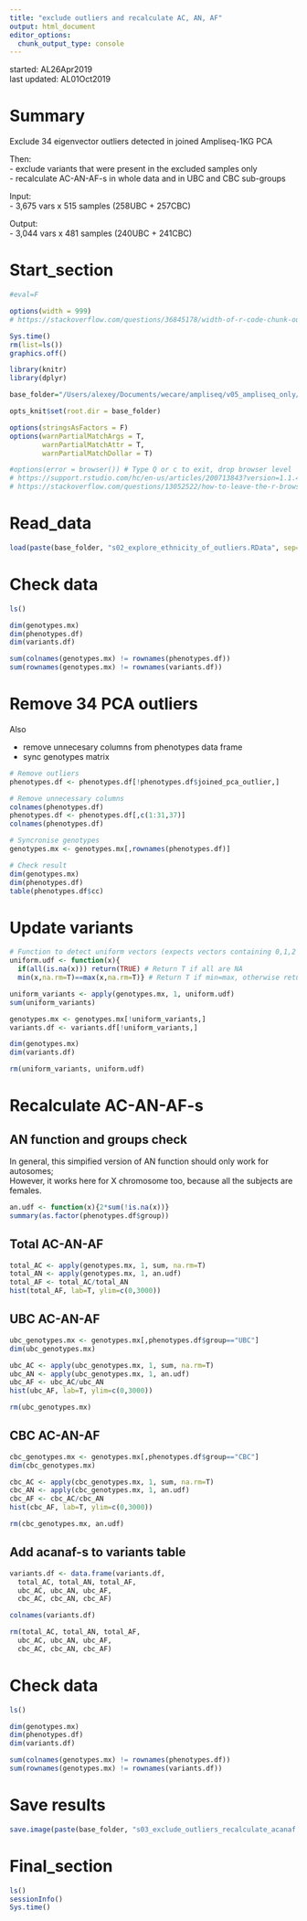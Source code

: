 ```yaml
---
title: "exclude outliers and recalculate AC, AN, AF"
output: html_document
editor_options: 
  chunk_output_type: console
---
```


started: AL26Apr2019  
last updated: AL01Oct2019  

# Summary  

Exclude 34 eigenvector outliers detected in joined Ampliseq-1KG PCA  

Then:  
- exclude variants that were present in the excluded samples only  
- recalculate AC-AN-AF-s in whole data and in UBC and CBC sub-groups  

Input:  
- 3,675 vars x 515 samples (258UBC + 257CBC)  

Output:  
- 3,044 vars x 481 samples (240UBC + 241CBC)  

# Start_section

<style>
pre {
  overflow-x: auto;
}
pre code {
  word-wrap: normal;
  white-space: pre;
}
</style>

```r

#eval=F

options(width = 999)
# https://stackoverflow.com/questions/36845178/width-of-r-code-chunk-output-in-rmarkdown-files-knitr-ed-to-html

```

```r

Sys.time()
rm(list=ls())
graphics.off()

library(knitr)
library(dplyr)

base_folder="/Users/alexey/Documents/wecare/ampliseq/v05_ampliseq_only/s13_ampliseq_only_PCA/s03_explore_PCA_plots_exclude_outliers"

opts_knit$set(root.dir = base_folder)

options(stringsAsFactors = F)
options(warnPartialMatchArgs = T, 
        warnPartialMatchAttr = T, 
        warnPartialMatchDollar = T)

#options(error = browser()) # Type Q or c to exit, drop browser level
# https://support.rstudio.com/hc/en-us/articles/200713843?version=1.1.456&mode=desktop
# https://stackoverflow.com/questions/13052522/how-to-leave-the-r-browser-mode-in-the-console-window/13052588 

```

# Read_data  

```r

load(paste(base_folder, "s02_explore_ethnicity_of_outliers.RData", sep="/"))

```

# Check data

```r

ls()

dim(genotypes.mx)
dim(phenotypes.df)
dim(variants.df)

sum(colnames(genotypes.mx) != rownames(phenotypes.df))
sum(rownames(genotypes.mx) != rownames(variants.df))

```

# Remove 34 PCA outliers

Also  

- remove unnecesary columns from phenotypes data frame  
- sync genotypes matrix  

```r

# Remove outliers
phenotypes.df <- phenotypes.df[!phenotypes.df$joined_pca_outlier,]

# Remove unnecessary columns
colnames(phenotypes.df)
phenotypes.df <- phenotypes.df[,c(1:31,37)]
colnames(phenotypes.df)

# Syncronise genotypes
genotypes.mx <- genotypes.mx[,rownames(phenotypes.df)]

# Check result
dim(genotypes.mx)
dim(phenotypes.df)
table(phenotypes.df$cc)

```

# Update variants

```r

# Function to detect uniform vectors (expects vectors containing 0,1,2 or NA only)
uniform.udf <- function(x){
  if(all(is.na(x))) return(TRUE) # Return T if all are NA
  min(x,na.rm=T)==max(x,na.rm=T)} # Return T if min=max, otherwise return F

uniform_variants <- apply(genotypes.mx, 1, uniform.udf)
sum(uniform_variants)

genotypes.mx <- genotypes.mx[!uniform_variants,]
variants.df <- variants.df[!uniform_variants,]

dim(genotypes.mx)
dim(variants.df)

rm(uniform_variants, uniform.udf)

```

# Recalculate AC-AN-AF-s

## AN function and groups check

In general, this simpified version of AN function should only work for autosomes;   
However, it works here for X chromosome too, because all the subjects are females.  

```r

an.udf <- function(x){2*sum(!is.na(x))}
summary(as.factor(phenotypes.df$group))

```

## Total AC-AN-AF

```r

total_AC <- apply(genotypes.mx, 1, sum, na.rm=T)
total_AN <- apply(genotypes.mx, 1, an.udf)
total_AF <- total_AC/total_AN
hist(total_AF, lab=T, ylim=c(0,3000))

```

## UBC AC-AN-AF

```r

ubc_genotypes.mx <- genotypes.mx[,phenotypes.df$group=="UBC"]
dim(ubc_genotypes.mx)

ubc_AC <- apply(ubc_genotypes.mx, 1, sum, na.rm=T)
ubc_AN <- apply(ubc_genotypes.mx, 1, an.udf)
ubc_AF <- ubc_AC/ubc_AN
hist(ubc_AF, lab=T, ylim=c(0,3000))

rm(ubc_genotypes.mx)

```

## CBC AC-AN-AF

```r

cbc_genotypes.mx <- genotypes.mx[,phenotypes.df$group=="CBC"]
dim(cbc_genotypes.mx)

cbc_AC <- apply(cbc_genotypes.mx, 1, sum, na.rm=T)
cbc_AN <- apply(cbc_genotypes.mx, 1, an.udf)
cbc_AF <- cbc_AC/cbc_AN
hist(cbc_AF, lab=T, ylim=c(0,3000))

rm(cbc_genotypes.mx, an.udf)

```

## Add acanaf-s to variants table

```r

variants.df <- data.frame(variants.df,
  total_AC, total_AN, total_AF,
  ubc_AC, ubc_AN, ubc_AF,
  cbc_AC, cbc_AN, cbc_AF)

colnames(variants.df)

rm(total_AC, total_AN, total_AF,
  ubc_AC, ubc_AN, ubc_AF,
  cbc_AC, cbc_AN, cbc_AF)

```

# Check data

```r

ls()

dim(genotypes.mx)
dim(phenotypes.df)
dim(variants.df)

sum(colnames(genotypes.mx) != rownames(phenotypes.df))
sum(rownames(genotypes.mx) != rownames(variants.df))

```

# Save results

```r

save.image(paste(base_folder, "s03_exclude_outliers_recalculate_acanaf.RData", sep="/"))

```

# Final_section

```r

ls()
sessionInfo()
Sys.time()

```
